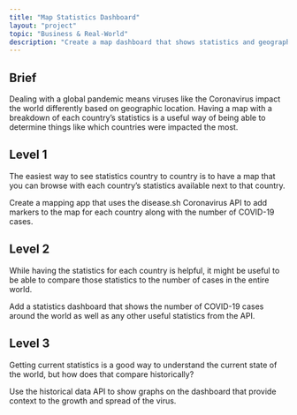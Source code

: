 ```yaml
---
title: "Map Statistics Dashboard"
layout: "project"
topic: "Business & Real-World"
description: "Create a map dashboard that shows statistics and geographic information about COVID-19."
---
```


## Brief

Dealing with a global pandemic means viruses like the Coronavirus impact the world differently based on geographic location. Having a map with a breakdown of each country’s statistics is a useful way of being able to determine things like which countries were impacted the most.

## Level 1

The easiest way to see statistics country to country is to have a map that you can browse with each country’s statistics available next to that country.

Create a mapping app that uses the disease.sh Coronavirus API to add markers to the map for each country along with the number of COVID-19 cases.

## Level 2

While having the statistics for each country is helpful, it might be useful to be able to compare those statistics to the number of cases in the entire world.

Add a statistics dashboard that shows the number of COVID-19 cases around the world as well as any other useful statistics from the API.

## Level 3

Getting current statistics is a good way to understand the current state of the world, but how does that compare historically?

Use the historical data API to show graphs on the dashboard that provide context to the growth and spread of the virus.
